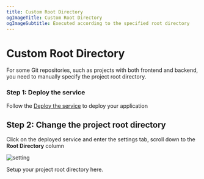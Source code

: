 ```yaml
---
title: Custom Root Directory
ogImageTitle: Custom Root Directory
ogImageSubtitle: Executed according to the specified root directory
---
```


# Custom Root Directory

For some Git repositories, such as projects with both frontend and backend, you need to manually specify the project root directory.

### Step 1: Deploy the service

Follow the [Deploy the service](/en-US/get-started) to deploy your application

## Step 2: Change the project root directory

Click on the deployed service and enter the settings tab, scroll down to the **Root Directory** column

![setting](/deploy/root-directory/setting.png)

Setup your project root directory here.

